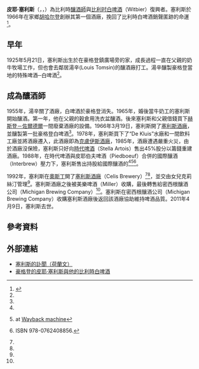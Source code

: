 {{noteTA
|1=zh-cn:皮埃尔; zh-tw:皮耶;
|2=zh-cn:皮耶伯夫; zh-tw:皮耶伯夫;
}}
'''皮耶·塞利斯'''（{{lang-fr|Pierre Celis}}，{{IPA-fr|pjɛʁ selis}}，{{bd|1925年|5月21日|2011年|4月9日|catIdx=C}}）為比利時[[釀酒師|釀酒師]]與[[比利时白啤酒|比利时白啤酒]]（Witbier）復興者。塞利斯於1966年在家鄉[[胡哈尔登|胡哈尔登]]創辦其第一個酒廠，挽回了比利時白啤酒銷聲匿跡的命運<ref name="cook">{{cite web |url=http://belgianbeerspecialist.blogspot.com/2011/04/pierre-celis-conversation-in-hoegaarden.html |date=April 20, 2011 |first1=David |last1=Cook |title=Pierre Celis: A Conversation in Hoegaarden |work=Belgian Beer and Travel |accessdate=August 30, 2011 |archive-date=2011-05-13 |archive-url=https://web.archive.org/web/20110513002026/http://belgianbeerspecialist.blogspot.com/2011/04/pierre-celis-conversation-in-hoegaarden.html |dead-url=no }}</ref>。

<!-- 檔案不存在 [[File:Pierre_celis.jpg|thumb]] ，可從英文維基百科取得 -->
==早年==
1925年5月21日，塞利斯出生於在豪格登鎮廣場旁的家，成長過程一直在父親的奶牛牧場工作，但也會去鄰居湯辛(Louis Tomsin)的釀酒廠打工。湯辛釀製豪格登當地的特殊啤酒─白啤酒<ref name="cook"/>。

==成為釀酒師==
1955年，湯辛關了酒廠，白啤酒於豪格登消失。1965年，婚後當牛奶工的塞利斯開始釀酒。第一年，他在父親的穀倉用洗衣盆釀酒。後來塞利斯和父親借錢買下[[赫斯登－佐爾德爾|赫斯登－佐爾德爾]]一間廢棄酒廠的設備。1966年3月19日，塞利斯開了[[福佳白啤酒|塞利斯酒廠]]，並釀製第一批豪格登白啤酒<ref name="cook"/>。1978年，塞利斯買下了“De Kluis”水廠和一間飲料工廠並將酒廠遷入，此酒廠即為[[豪格登白啤酒|克盧伊斯酒廠]]，1985年，酒廠遭遇嚴重火災，由於酒廠沒保險，塞利斯只好向[[時代啤酒|時代啤酒]]（Stella Artois）售出45%股分以籌錢重建酒廠。1988年，在時代啤酒與皮耶伯夫啤酒（Piedboeuf）合併的國際釀酒（Interbrew）壓力下，塞利斯售出持股給國際釀酒的<ref name="cook"/><ref name="Lisheron">{{cite web |url=http://www.austin360.com/aas/dining/beer01/celis01.html |last1=Lisheron |first1=Mark |date=February 21, 2001 |title=Last call for a Celis: Whether you blame the beer big boys, Texas tastes or marketing mistakes, a great little Austin brewery is gone |publisher=[[Austin_American_Statesman|Austin American Statesman]] |accessdate=April 26, 2012 |deadurl=yes |archiveurl=https://web.archive.org/web/20020311075809/http://www.austin360.com/aas/dining/beer01/celis01.html |archivedate=2002年3月11日 }} at [[Wayback_machine|Wayback machine]]</ref><ref>{{cite book |first1=Michael |last1=Jackson |title=Pocket Guide to Beer |url=https://archive.org/details/runningpresspock0000jack |format=Hardcover |pages=[https://archive.org/details/runningpresspock0000jack/page/208 208] |publisher=Running Press |edition=7 |date=August 10, 2000 |isbn=0762408855}} ISBN 978-0762408856.</ref>。

1992年，塞利斯在[[奧斯丁|奧斯丁]]開了[[塞利斯酒廠|塞利斯酒廠]]（Celis Brewery）<ref name="Lisheron"/><ref name="cook"/>，並交由女兒克莉絲汀管理<ref name="cook"/>。塞利斯酒廠之後被美樂啤酒（Miller）收購，最後轉售給密西根釀酒公司（Michigan Brewing Company）<ref name="cook"/>。塞利斯在密西根釀酒公司（Michigan Brewing Company）收購塞利斯酒廠後返回該酒廠協助維持啤酒品質。2011年4月9日，塞利斯去世。

==參考資料==
{{Reflist}}

==外部連結==
* [http://www.gva.be/nieuws/geldzaken/guid/a8fe7ca4-565f-486d-bfe8-f1b421d96511.aspx 塞利斯的訃聞（荷蘭文）] {{Wayback|url=http://www.gva.be/nieuws/geldzaken/guid/a8fe7ca4-565f-486d-bfe8-f1b421d96511.aspx |date=20110427071616 }}
* [http://www.whitebeertravels.co.uk/celis.html 豪格登的皮耶·塞利斯與他的比利時白啤酒] {{Wayback|url=http://www.whitebeertravels.co.uk/celis.html |date=20100125153732 }}
{{DEFAULTSORT:Celis, Pierre}}
